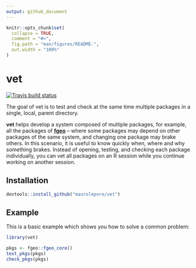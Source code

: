 ```yaml
---
output: github_document
---
```


<!-- README.md is generated from README.Rmd. Please edit that file -->

```r
knitr::opts_chunk$set(
  collapse = TRUE,
  comment = "#>",
  fig.path = "man/figures/README-",
  out.width = "100%"
)
```

# vet

[![Travis build status](https://travis-ci.org/maurolepore/vet.svg?branch=master)](https://travis-ci.org/maurolepore/vet)

The goal of vet is to test and check at the same time multiple packages in a single, local, parent directory. 

__vet__ helps develop a system composed of multiple packages, for example, all the packages of [__fgeo__](https://forestgeo.github.io/fgeo/) -- where some packages may depend on other packages of the same system, and changing one package may brake others. In this scenario, it is useful to know quickly when, where and why something brakes. Instead of opening, testing, and checking each package individually, you can vet all packages on an R session while you continue working on another session.

## Installation

``` r
devtools::install_github("maurolepore/vet")
```

## Example

This is a basic example which shows you how to solve a common problem:

```r
library(vet)

pkgs <- fgeo::fgeo_core()
test_pkgs(pkgs)
check_pkgs(pkgs)
```
